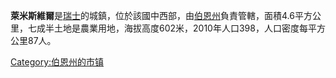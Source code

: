 '''萊米斯維爾'''是[[瑞士|瑞士]]的城鎮，位於該國中西部，由[[伯恩州|伯恩州]]負責管轄，面積4.6平方公里，七成半土地是農業用地，海拔高度602米，2010年人口398，人口密度每平方公里87人。

{{Switzerland-geo-stub}}
[[Category:伯恩州的市镇|Category:伯恩州的市镇]]